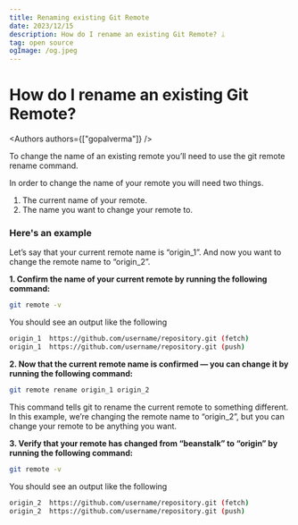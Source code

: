 ```yaml
---
title: Renaming existing Git Remote
date: 2023/12/15
description: How do I rename an existing Git Remote? ᛦ
tag: open source
ogImage: /og.jpeg
---
```


# How do I rename an existing Git Remote?


<Authors authors={["gopalverma"]} />

To change the name of an existing remote you’ll need to use the git remote rename command.

In order to change the name of your remote you will need two things.
1. The current name of your remote.
2. The name you want to change your remote to.

### Here's an example

Let’s say that your current remote name is “origin_1”. And now you want to change the remote name to  “origin_2”.

**1. Confirm the name of your current remote by running the following command:**

```bash
git remote -v
```

You should see an output like the following

```bash
origin_1  https://github.com/username/repository.git (fetch)
origin_1  https://github.com/username/repository.git (push)
```

**2. Now that the current remote name is confirmed — you can change it by running the following command:**

```bash
git remote rename origin_1 origin_2
```

This command tells git to rename the current remote to something different. In this example, we’re changing the remote name to “origin_2”, but you can change your remote to be anything you want.

**3.  Verify that your remote has changed from “beanstalk” to “origin” by running the following command:**

```bash
git remote -v
```

You should see an output like the following

```bash
origin_2  https://github.com/username/repository.git (fetch)
origin_2  https://github.com/username/repository.git (push)
```
